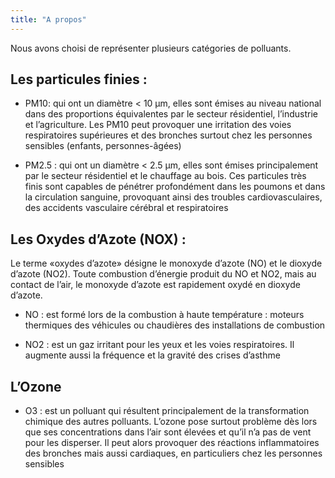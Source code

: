 ```yaml
---
title: "A propos"
---
```


Nous avons choisi de représenter  plusieurs catégories de polluants.

## Les particules finies :

* PM10: qui ont un diamètre < 10 µm, elles sont émises au niveau national dans des proportions équivalentes par le secteur résidentiel, l’industrie et l’agriculture. Les PM10 peut provoquer une irritation des voies respiratoires supérieures et des bronches surtout chez les personnes sensibles (enfants, personnes-âgées)  

* PM2.5 : qui ont un diamètre < 2.5 µm, elles sont émises principalement par le secteur résidentiel et le chauffage au bois. Ces particules très finis sont capables de pénétrer profondément dans les poumons et dans la circulation sanguine, provoquant ainsi des troubles cardiovasculaires,  des accidents vasculaire cérébral et respiratoires

## Les Oxydes d’Azote (NOX) :

Le terme «oxydes d’azote» désigne le monoxyde d’azote (NO) et le dioxyde d’azote (NO2).
Toute combustion d’énergie produit du NO et NO2, mais au contact de l’air, le monoxyde d’azote est rapidement oxydé en dioxyde d’azote.

* NO : est formé lors de la combustion à haute température : moteurs thermiques des véhicules ou chaudières des installations de combustion

* NO2 : est un gaz irritant pour les yeux et les voies respiratoires. Il augmente aussi la fréquence et la gravité des crises d’asthme

## L'Ozone

* O3 : est un polluant qui résultent principalement de la transformation chimique des autres polluants. L’ozone pose surtout problème dès lors que ses concentrations dans l’air sont élevées et qu’il n’a pas de vent pour les disperser.
Il peut alors provoquer des réactions inflammatoires des bronches mais aussi cardiaques, en particuliers chez les personnes sensibles


